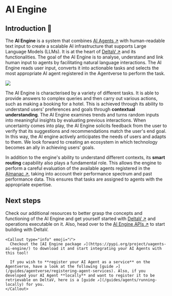 
# AI Engine

## Introduction 🚀


The **AI Engine** is a system that combines [AI Agents ↗️](/concepts/agents/agents) with human-readable text input to create a scalable AI infrastructure that supports Large Language Models (LLMs). It is at the heart of [DeltaV ↗️](/concepts/ai-engine/deltav) and its functionalities. The goal of the AI Engine is to analyse, understand and link human input to agents by facilitating natural language interactions. The AI Engine reads user input, converts it into actionable tasks and selects the most appropriate AI agent registered in the Agentverse to perform the task.

![](../../../src/images/missing.jpeg)

The AI Engine is characterised by a variety of different tasks. It is able to provide answers to complex queries and then carry out various actions, such as making a booking for a hotel. This is achieved through its ability to understand users' preferences and goals through **contextual understanding**. The AI Engine examines trends and turns random inputs into meaningful insights by evaluating previous interactions. When uncertainty comes into play, the AI Engine solicits feedback from the user to verify that its suggestions and recommendations match the user's end goal. In this way, the AI engine actively anticipates the needs of users and adapts to them. We look forward to creating an ecosystem in which technology becomes an ally in achieving users' goals.

In addition to the engine's ability to understand different contexts, its **smart routing** capability also plays a fundamental role. This allows the engine to perform a careful evaluation of the available agents registered in the [Almanac ↗️](/concepts/agent-services/agentverse-intro), taking into account their performance spectrum and past performance data. This ensures that tasks are assigned to agents with the appropriate expertise.

## Next steps

Check our additional resources to better grasp the concepts and functioning of the AI Engine and get yourself started with [DeltaV ↗️](https://deltav.agentverse.ai/) and operations executable on it. Also, head over to the [AI Engine APIs ↗️](/apis#ai-engine-apis) to start building with DeltaV.

    <Callout type="info" emoji="ℹ️">
      Checkout the [AI Engine package ↗️](https://pypi.org/project/uagents-ai-engine/) to download it and start integrating your AI Agents with this tool!

      If you wish to **register your AI Agent as a service** on the Agentverse, have a look at the following [guide ↗️](/guides/agentverse/registering-agent-services). Also, if you developed your AI Agent **locally** and want to register it to be retrievable on DeltaV, here is a [guide ↗️](/guides/agents/running-locally) for you.
    </Callout>
